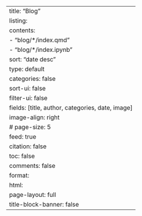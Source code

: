 ---
title: "Blog"
listing: 
  contents: 
    - "blog/*/index.qmd"
    - "blog/*/index.ipynb"
  sort: "date desc"
  type: default
  categories: false
  sort-ui: false
  filter-ui: false
  fields: [title, author, categories, date, image]
  image-align: right
  # page-size: 5
  feed: true
citation: false
toc: false
comments: false
format: 
  html: 
    page-layout: full
title-block-banner: false
---